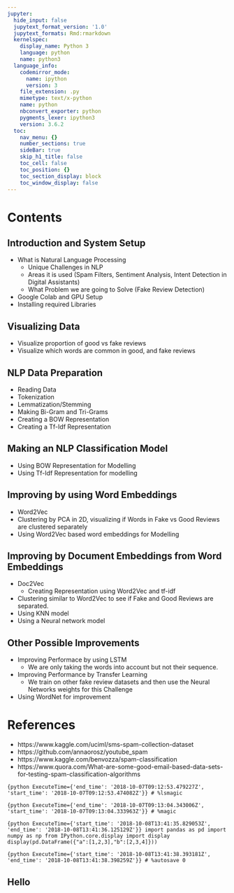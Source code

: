 ```yaml
---
jupyter:
  hide_input: false
  jupytext_format_version: '1.0'
  jupytext_formats: Rmd:rmarkdown
  kernelspec:
    display_name: Python 3
    language: python
    name: python3
  language_info:
    codemirror_mode:
      name: ipython
      version: 3
    file_extension: .py
    mimetype: text/x-python
    name: python
    nbconvert_exporter: python
    pygments_lexer: ipython3
    version: 3.6.2
  toc:
    nav_menu: {}
    number_sections: true
    sideBar: true
    skip_h1_title: false
    toc_cell: false
    toc_position: {}
    toc_section_display: block
    toc_window_display: false
---
```


# Contents
## Introduction and System Setup
- What is Natural Language Processing
    - Unique Challenges in NLP
    - Areas it is used (Spam Filters, Sentiment Analysis, Intent Detection in Digital Assistants)
    - What Problem we are going to Solve (Fake Review Detection)
- Google Colab and GPU Setup
- Installing required Libraries


## Visualizing Data
- Visualize proportion of good vs fake reviews
- Visualize which words are common in good, and fake reviews


## NLP Data Preparation
- Reading Data
- Tokenization
- Lemmatization/Stemming
- Making Bi-Gram and Tri-Grams
- Creating a BOW Representation
- Creating a Tf-Idf Representation

## Making an NLP Classification Model
- Using BOW Representation for Modelling
- Using Tf-Idf Representation for modelling

## Improving by using Word Embeddings
- Word2Vec
- Clustering by PCA in 2D, visualizing if Words in Fake vs Good Reviews are clustered separately
- Using Word2Vec based word embeddings for Modelling

## Improving by Document Embeddings from Word Embeddings
- Doc2Vec
    - Creating Representation using Word2Vec and tf-idf
- Clustering similar to Word2Vec to see if Fake and Good Reviews are separated.
- Using KNN model
- Using a Neural network model

## Other Possible Improvements
- Improving Performace by using LSTM
    - We are only taking the words into account but not their sequence.
- Improving Performance by Transfer Learning
    - We train on other fake review datasets and then use the Neural Networks weights for this Challenge
- Using WordNet for improvement


# References

- https://www.kaggle.com/uciml/sms-spam-collection-dataset
- https://github.com/annaorosz/youtube_spam
- https://www.kaggle.com/benvozza/spam-classification
- https://www.quora.com/What-are-some-good-email-based-data-sets-for-testing-spam-classification-algorithms

```{python ExecuteTime={'end_time': '2018-10-07T09:12:53.479227Z', 'start_time': '2018-10-07T09:12:53.474082Z'}}
# %lsmagic
```

```{python ExecuteTime={'end_time': '2018-10-07T09:13:04.343006Z', 'start_time': '2018-10-07T09:13:04.333963Z'}}
# %magic
```

```{python ExecuteTime={'start_time': '2018-10-08T13:41:35.829053Z', 'end_time': '2018-10-08T13:41:36.125129Z'}}
import pandas as pd
import numpy as np
from IPython.core.display import display
display(pd.DataFrame({"a":[1,2,3],"b":[2,3,4]}))
```

```{python ExecuteTime={'start_time': '2018-10-08T13:41:38.393181Z', 'end_time': '2018-10-08T13:41:38.398259Z'}}
# %autosave 0
```

## Hello

```python

```
